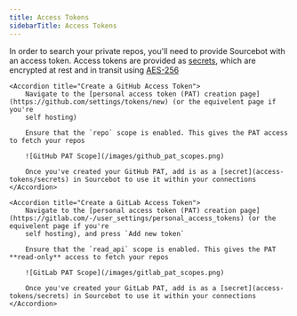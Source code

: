 ```yaml
---
title: Access Tokens
sidebarTitle: Access Tokens
---
```


In order to search your private repos, you'll need to provide Sourcebot with an access token. Access tokens are provided as [secrets](/docs/access-tokens/secrets), which are encrypted at rest and in transit using [AES-256](https://en.wikipedia.org/wiki/Advanced_Encryption_Standard) 

<AccordionGroup>

    <Accordion title="Create a GitHub Access Token">
        Navigate to the [personal access token (PAT) creation page](https://github.com/settings/tokens/new) (or the equivelent page if you're
        self hosting)

        Ensure that the `repo` scope is enabled. This gives the PAT access to fetch your repos

        ![GitHub PAT Scope](/images/github_pat_scopes.png)

        Once you've created your GitHub PAT, add is as a [secret](access-tokens/secrets) in Sourcebot to use it within your connections
    </Accordion>

    <Accordion title="Create a GitLab Access Token">
        Navigate to the [personal access token (PAT) creation page](https://gitlab.com/-/user_settings/personal_access_tokens) (or the equivelent page if you're
        self hosting), and press `Add new token`

        Ensure that the `read_api` scope is enabled. This gives the PAT **read-only** access to fetch your repos

        ![GitLab PAT Scope](/images/gitlab_pat_scopes.png)

        Once you've created your GitLab PAT, add is as a [secret](access-tokens/secrets) in Sourcebot to use it within your connections
    </Accordion>
</AccordionGroup>